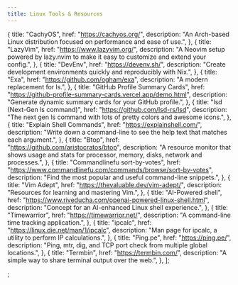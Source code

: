 ```yaml
---
title: Linux Tools & Resources
---
```



  {
    title: "CachyOS",
    href: "https://cachyos.org/",
    description:
      "An Arch-based Linux distribution focused on performance and ease of use.",
  },
  {
    title: "LazyVim",
    href: "https://www.lazyvim.org/",
    description:
      "A Neovim setup powered by lazy.nvim to make it easy to customize and extend your config.",
  },
  {
    title: "DevEnv",
    href: "https://devenv.sh/",
    description:
      "Create development environments quickly and reproducibly with Nix.",
  },
  {
    title: "Exa",
    href: "https://github.com/ogham/exa",
    description: "A modern replacement for ls.",
  },
  {
    title: "GitHub Profile Summary Cards",
    href: "https://github-profile-summary-cards.vercel.app/demo.html",
    description: "Generate dynamic summary cards for your GitHub profile.",
  },
  {
    title: "lsd (Next-Gen ls command)",
    href: "https://github.com/lsd-rs/lsd",
    description:
      "The next gen ls command with lots of pretty colors and awesome icons.",
  },
  {
    title: "Explain Shell Commands",
    href: "https://explainshell.com/",
    description:
      "Write down a command-line to see the help text that matches each argument.",
  },
  {
    title: "Btop",
    href: "https://github.com/aristocratos/btop",
    description:
      "A resource monitor that shows usage and stats for processor, memory, disks, network and processes.",
  },
  {
    title: "Commandlinefu sort-by-votes",
    href: "https://www.commandlinefu.com/commands/browse/sort-by-votes",
    description: "Find the most popular and useful command-line snippets.",
  },
  {
    title: "Vim Adept",
    href: "https://thevaluable.dev/vim-adept/",
    description: "Resources for learning and mastering Vim.",
  },
  {
    title: "AI-Powered shell",
    href: "https://www.riveducha.com/openai-powered-linux-shell.html",
    description: "Concept for an AI-enhanced Linux shell experience.",
  },
  {
    title: "Timewarrior",
    href: "https://timewarrior.net/",
    description: "A command-line time tracking application.",
  },
  {
    title: "ipcalc",
    href: "https://linux.die.net/man/1/ipcalc",
    description: "Man page for ipcalc, a utility to perform IP calculations.",
  },
  {
    title: "Ping.pe",
    href: "https://ping.pe/",
    description:
      "Ping, mtr, dig, and TCP port check from multiple global locations.",
  },
  {
    title: "Termbin",
    href: "https://termbin.com/",
    description: "A simple way to share terminal output over the web.",
  },
];

<MyLinkGrid
  links={linuxLinks}
  gridTitle="Essential Linux Utilities & Learning"
/>
;
